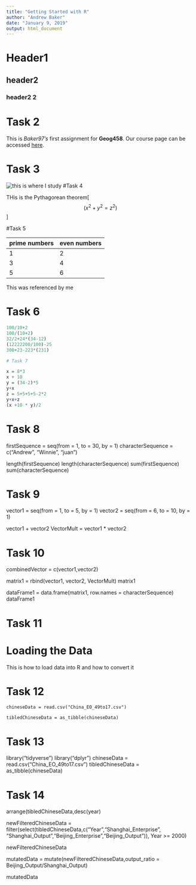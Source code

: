 ```yaml
---
title: "Getting Started with R"
author: "Andrew Baker"
date: "January 9, 2019"
output: html_document
---
```


# Header1
## header2
### header2 2

# Task 2

This is _Baker97's_ first assignment for **Geog458**. Our course page can be accessed [here](https://canvas.uw.edu/courses/1269928).

# Task 3

![this is where I study](https://s3-us-west-2.amazonaws.com/uw-s3-cdn/wp-content/uploads/sites/98/2014/09/07214435/Signature_Stacked_Purple_Hex.png)
#Task 4

THis is the Pythagorean theorem[$$ (x^2 + y^2 = z^2) $$]

#Task 5

prime numbers  | even numbers
-------------- | ------------
            1  | 2
            3  | 4
            5  | 6
This was referenced by me

# Task 6

```r
100/10+2
100/(10+2)
32/2+24*(34-12)
(12222200/100)-25
300+23-223*(231)

# Task 7

x = 8*3
x + 10
y = (34-2)*5
y+x
z = 5+5+5+5-2*2
y+x+z
(x +10 * y)/2
```
# Task 8

firstSequence = seq(from = 1, to = 30, by = 1)
characterSequence = c("Andrew", "Winnie", "juan")

length(firstSequence)
length(characterSequence)
sum(firstSequence)
sum(characterSequence)

# Task 9

vector1 = seq(from = 1, to = 5, by = 1)
vector2 = seq(from = 6, to = 10, by = 1)

vector1 + vector2
VectorMult = vector1 * vector2

# Task 10

combinedVector = c(vector1,vector2)

matrix1 = rbind(vector1, vector2, VectorMult)
matrix1

dataFrame1 = data.frame(matrix1, row.names = characterSequence)
dataFrame1

# Task 11

# Loading the Data
This is how to load data into R and how to convert it

# Task 12

```
chineseData = read.csv("China_EO_49to17.csv")

tibledChineseData = as_tibble(chineseData)
```
# Task 13

library("tidyverse")
library("dplyr")
chineseData = read.csv("China_EO_49to17.csv")
tibledChineseData = as_tibble(chineseData)

# Task 14
arrange(tibledChineseData,desc(year)


newFilteredChineseData = filter(select(tibledChineseData,c("Year","Shanghai_Enterprise",
"Shanghai_Output","Beijing_Enterprise","Beijing_Output")), Year >= 2000)

newFilteredChineseData

mutatedData = mutate(newFilteredChineseData,output_ratio = Beijing_Output/Shanghai_Output)

mutatedData